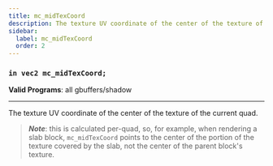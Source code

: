 ```yaml
---
title: mc_midTexCoord
description: The texture UV coordinate of the center of the texture of the current quad.
sidebar:
  label: mc_midTexCoord
  order: 2
---
```


### `in vec2 mc_midTexCoord;`

**Valid Programs**: all gbuffers/shadow

---

The texture UV coordinate of the center of the texture of the current quad.

> ***Note***: this is calculated per-quad, so, for example, when rendering a slab block, `mc_midTexCoord` points to the center of the portion of the texture covered by the slab, not the center of the parent block's texture.